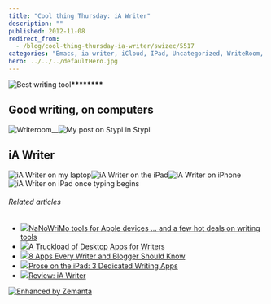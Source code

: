 ```yaml
---
title: "Cool thing Thursday: iA Writer"
description: ""
published: 2012-11-08
redirect_from:
  - /blog/cool-thing-thursday-ia-writer/swizec/5517
categories: "Emacs, ia writer, iCloud, IPad, Uncategorized, WriteRoom, Writing"
hero: ../../../defaultHero.jpg
---
```


![Best writing tool](http://distilleryimage6.s3.amazonaws.com/b5299ee41ef011e2979222000a1e9df0_7.jpg "Best writing tool")![]()![]()**![]()\*\*****\*\***

## Good writing, on computers

![]()![Writeroom](http://swizec.com/blog/wp-content/uploads/2012/11/writeroom-screenshot-1024x640.png "Writeroom")\_\_![]()![My post on Stypi in Stypi](http://swizec.com/blog/wp-content/uploads/2012/01/Screen-Shot-2012-01-03-at-4.25.36-PM.png "My post on Stypi in Stypi")![]()

## iA Writer

![iA Writer on my laptop](http://swizec.com/blog/wp-content/uploads/2012/11/ia-writer-macos-1024x640.png "iA Writer on my laptop")![]()![]()![]()![]()![]()![iA Writer on the iPad](http://swizec.com/blog/wp-content/uploads/2012/11/ia-writer-ipad-landscape.png "iA Writer on the iPad")![iA Writer on iPhone](http://swizec.com/blog/wp-content/uploads/2012/11/ia-writer-iphone.png "iA Writer on iPhone")![]()![iA Writer on iPad once typing begins](http://swizec.com/blog/wp-content/uploads/2012/11/ia-writer-ipad-portrait-clean.png "iA Writer on iPad once typing begins")

###### Related articles

- [![](http://i.zemanta.com/122438801_80_80.jpg)](http://www.tuaw.com/2012/10/31/nanowrimo-tools-for-apple-devices-and-a-few-hot-deals-on-wri/)[NaNoWriMo tools for Apple devices ... and a few hot deals on writing tools](http://www.tuaw.com/2012/10/31/nanowrimo-tools-for-apple-devices-and-a-few-hot-deals-on-wri/)
- [![](http://i.zemanta.com/111521151_80_80.jpg)](http://notes.envato.com/general/a-truckload-of-desktop-apps-for-writers/)[A Truckload of Desktop Apps for Writers](http://notes.envato.com/general/a-truckload-of-desktop-apps-for-writers/)
- [![](http://i.zemanta.com/123900024_80_80.jpg)](http://mashable.com/2012/11/06/writing-apps/)[8 Apps Every Writer and Blogger Should Know](http://mashable.com/2012/11/06/writing-apps/)
- [![](http://i.zemanta.com/115284071_80_80.jpg)](http://www.wired.com/reviews/2012/09/writing-apps-ipad/)[Prose on the iPad: 3 Dedicated Writing Apps](http://www.wired.com/reviews/2012/09/writing-apps-ipad/)
- [![](http://i.zemanta.com/noimg_82_80_80.jpg)](http://www.hopelesscom.de/2012/8/20/review__ia_writer.html)[Review: iA Writer](http://www.hopelesscom.de/2012/8/20/review__ia_writer.html)

[![Enhanced by Zemanta](http://img.zemanta.com/zemified_e.png?x-id=a151bf8b-2f3d-433b-8663-89fa885ef83e)](http://www.zemanta.com/?px "Enhanced by Zemanta")
